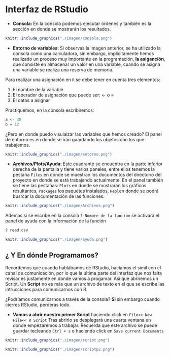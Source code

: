 # Interfaz de RStudio

* **Consola: ** En la consola podemos ejecutar órdenes y también es la sección en donde se mostrarán los resultados. 

```{r consola, echo = FALSE, out.width = "75%", fig.align = "center", fig.asp=.75,fig.cap='Consola de R'} 
knitr::include_graphics("./imagen/consola.png")
```

* **Entorno de variables: ** Si observas la imagen anterior, se ha utilizado la consola como una calculadora, sin embargo, implicitamente hemos realizado un proceso muy importante en la programación, **la asiganción**, que consiste en almacenar un valor en una variable, cuando se asigna una variable  se realiza una reserva de memoria.

Para realizar una asignación en `R` se debe tener en cuenta tres elementos:

1. El nombre de la variable
2. El operador de asignación que puede ser: <- o =
3. El datos a asignar

Practiquemos, en la consola escribiremos:

```{r, eval=FALSE}
a <- 30
b = 12
```


¿Pero en donde puedo visulaizar las variables que hemos creado? 
El panel de entorno es en donde se irán guardando los objetos con los que trabajemos.

```{r entorno, echo = FALSE, out.width = "75%", fig.align = "center", fig.asp=.75,fig.cap='Entorno de R'} 
knitr::include_graphics("./imagen/entorno.png")
```

* **Archivos/Plots/Ayuda: ** Este cuadrante se encuentra en la parte inferior derecha de la pantalla y tiene varios paneles, entre ellos tenemos la pestaña `Files` en donde se muestran los documentos del directorio del proyecto en donde se está trabajando actualmente. En el panel también se tiene las pestañas: `Plots` en donde se mostrarán los gráficos resultantes, `Packages` los paquetes instalados, `Hepl`en donde se podrá busrcar la documentación de las funciones.

```{r Archivos, echo = FALSE, out.width = "75%", fig.align = "center", fig.asp=.75,fig.cap='Panel de Archivos de R'} 
knitr::include_graphics("./imagen/Archivos.png")
```

Además si se escribe en la consola `? Nombre de la función` se activará el panel de ayuda con la información de la función 

```{r, eval=FALSE}
? read.csv
```

```{r ayuda, echo = FALSE, out.width = "75%", fig.align = "center", fig.asp=.75,fig.cap='Panel de Ayuda'} 
knitr::include_graphics("./imagen/ayuda.png")
```

## ¿ Y En dónde Programamos?

Recordemos que cuando hablábamos de RStudio, hacíamos el simil con el canal de comunicación, por lo que la última parte del interfaz que nos falta revisar es justamente en donde vamos a progamar. Así que abriremos un Script. Un **Script** no es más que un archivo de texto en el que se escribe las intrucciones para comunicarnos con R.

¿Podríamos comunicarnos a través de la consola? **Si** sin embargo cuando cierres RStudio, perderás todo. 

* **Vamos a abrir nuestro primer Script** haciendo click en `File<< New File<< R Script` Tras abrirlo se desplegará una cuarta ventana en donde empezaremos a trabajar. Recuerda que este archivo se puede guardar tecleando `Ctrl + s` o haciendo click en `Save current Documents`

```{r script, echo = FALSE, out.width = "75%", fig.align = "center", fig.asp=.75,fig.cap='Apertura de Script'} 
knitr::include_graphics("./imagen/script.png")
```

```{r scriptp2, echo = FALSE, out.width = "75%", fig.align = "center", fig.asp=.75,fig.cap='Script'} 
knitr::include_graphics("./imagen/scriptp2.png")
```